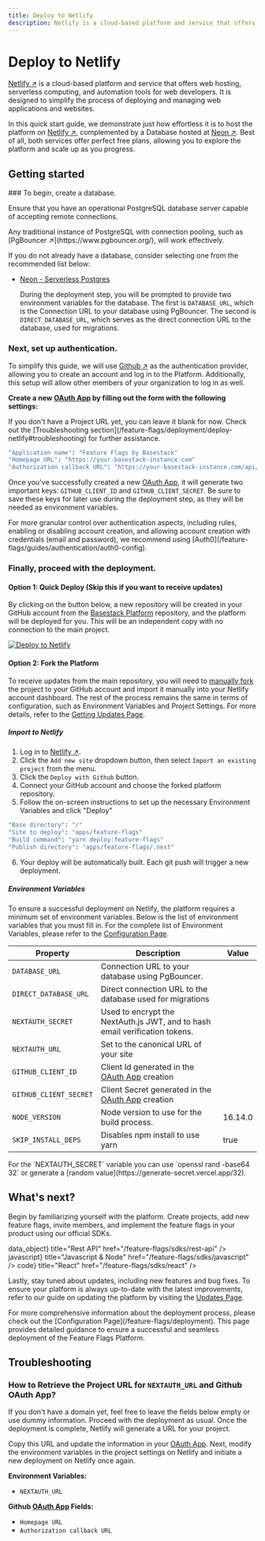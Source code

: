 ```yaml
---
title: Deploy to Netlify
description: Netlify is a cloud-based platform and service that offers web hosting, serverless computing, and automation tools for web developers.
---
```



# Deploy to Netlify

[Netlify ↗](https://www.netlify.com/) is a cloud-based platform and service that offers web hosting, serverless computing, and automation tools for web developers. It is designed to simplify the process of deploying and managing web applications and websites.

In this quick start guide, we demonstrate just how effortless it is to host the platform on [Netlify ↗](https://www.netlify.com/), complemented by a Database hosted at [Neon ↗](https://neon.tech/). Best of all, both services offer perfect free plans, allowing you to explore the platform and scale up as you progress.

## Getting started

<Steps>
  ### To begin, create a database.

Ensure that you have an operational PostgreSQL database server capable of accepting remote connections.

<Callout type="info" emoji="ℹ️">
  Any traditional instance of PostgreSQL with connection pooling, such as
  [PgBouncer ↗](https://www.pgbouncer.org/), will work effectively.
</Callout>

If you do not already have a database, consider selecting one from the recommended list below:

- [Neon - Serverless Postgres](/feature-flags/guides/database/neon)

  During the deployment step, you will be prompted to provide two environment variables for the database. The first is `DATABASE_URL`, which is the Connection URL to your database using PgBouncer. The second is `DIRECT_DATABASE_URL`, which serves as the direct connection URL to the database, used for migrations.

### Next, set up authentication.

To simplify this guide, we will use [Github ↗](https://github.com/) as the authentication provider, allowing you to create an account and log in to the Platform. Additionally, this setup will allow other members of your organization to log in as well.

**Create a new [OAuth App](https://github.com/settings/developers) by filling out the form with the following settings:**

<Callout type="info" emoji="ℹ️">
  If you don't have a Project URL yet, you can leave it blank for now. Check out
  the [Troubleshooting
  section](/feature-flags/deployment/deploy-netlify#troubleshooting) for further
  assistance.
</Callout>

```bash
"Application name": "Feature Flags by Basestack"
"Homepage URL": "https://your-basestack-instance.com"
"Authorization callback URL": "https://your-basestack-instance.com/api/auth/callback/github"
```

Once you've successfully created a new [OAuth App](https://github.com/settings/developers), it will generate two important keys: `GITHUB_CLIENT_ID` and `GITHUB_CLIENT_SECRET`. Be sure to save these keys for later use during the deployment step, as they will be needed as environment variables.

<Callout type="warning" emoji="⚠️">
  For more granular control over authentication aspects, including rules,
  enabling or disabling account creation, and allowing account creation with
  credentials (email and password), we recommend using
  [Auth0](/feature-flags/guides/authentication/auth0-config).
</Callout>

### Finally, proceed with the deployment.

#### Option 1: Quick Deploy (Skip this if you want to receive updates)

By clicking on the button below, a new repository will be created in your GitHub account from the [Basestack Platform](https://github.com/basestack-co/basestack) repository, and the platform will be deployed for you. This will be an independent copy with no connection to the main project.

[![Deploy to Netlify](https://www.netlify.com/img/deploy/button.svg)](https://app.netlify.com/start/deploy?repository=https://github.com/basestack-co/basestack)

#### Option 2: Fork the Platform

To receive updates from the main repository, you will need to [manually fork](https://github.com/basestack-co/basestack)
the project to your GitHub account and import it manually into your Netlify
account dashboard. The rest of the process remains the same in terms of
configuration, such as Environment Variables and Project Settings. For more
details, refer to the [Getting Updates
Page](/feature-flags/deployment/updates).

##### Import to Netlify

1. Log in to [Netlify ↗](https://www.netlify.com/).
2. Click the `Add new site` dropdown button, then select `Import an existing project` from the menu.
3. Click the `Deploy with Github` button.
4. Connect your GitHub account and choose the forked platform repository.
5. Follow the on-screen instructions to set up the necessary Environment Variables and click "Deploy"

```bash
"Base directory": "/"
"Site to deploy": "apps/feature-flags"
"Build command": "yarn deploy:feature-flags"
"Publish directory": "apps/feature-flags/.next"
```

6. Your deploy will be automatically built. Each git push will trigger a new deployment.

##### Environment Variables

To ensure a successful deployment on Netlify, the platform requires a minimum set of environment variables. Below is the list of environment variables that you must fill in. For the complete list of Environment Variables, please refer to the [Configuration Page](/feature-flags/deployment#environment-variables).

| Property               | Description                                                                                 | Value   |
| ---------------------- | ------------------------------------------------------------------------------------------- | ------- |
| `DATABASE_URL`         | Connection URL to your database using PgBouncer.                                            |         |
| `DIRECT_DATABASE_URL`  | Direct connection URL to the database used for migrations                                   |         |
| `NEXTAUTH_SECRET`      | Used to encrypt the NextAuth.js JWT, and to hash email verification tokens.                 |         |
| `NEXTAUTH_URL`         | Set to the canonical URL of your site                                                       |         |
| `GITHUB_CLIENT_ID`     | Client Id generated in the [OAuth App](https://github.com/settings/developers) creation     |         |
| `GITHUB_CLIENT_SECRET` | Client Secret generated in the [OAuth App](https://github.com/settings/developers) creation |         |
| `NODE_VERSION`         | Node version to use for the build process.                                                  | 16.14.0 |
| `SKIP_INSTALL_DEPS`    | Disables npm install to use yarn                                                            | true    |

<Callout type="info" emoji="ℹ️">
  For the `NEXTAUTH_SECRET` variable you can use `openssl rand -base64 32` or
  generate a [random value](https://generate-secret.vercel.app/32).
</Callout>

</Steps>

## What's next?

Begin by familiarizing yourself with the platform. Create projects, add new feature flags, invite members, and implement the feature flags in your product using our official SDKs.

<Cards>
  <Card
    icon={<span className="material-symbols-outlined">data_object</span>}
    title="Rest API"
    href="/feature-flags/sdks/rest-api"
  />
  <Card
    icon={<span className="material-symbols-outlined">javascript</span>}
    title="Javascript & Node"
    href="/feature-flags/sdks/javascript"
  />
  <Card
    icon={<span className="material-symbols-outlined">code</span>}
    title="React"
    href="/feature-flags/sdks/react"
  />
</Cards>

Lastly, stay tuned about updates, including new features and bug fixes. To ensure your platform is always up-to-date with the latest improvements, refer to our guide on updating the platform by visiting the [Updates Page](/feature-flags/deployment/updates).

<Callout type="info" emoji="ℹ️">
  For more comprehensive information about the deployment process, please check
  out the [Configuration Page](/feature-flags/deployment). This page provides
  detailed guidance to ensure a successful and seamless deployment of the
  Feature Flags Platform.
</Callout>

## Troubleshooting

### How to Retrieve the Project URL for `NEXTAUTH_URL` and Github OAuth App?

If you don't have a domain yet, feel free to leave the fields below empty or use dummy information. Proceed with the deployment as usual. Once the deployment is complete, Netlify will generate a URL for your project.

Copy this URL and update the information in your [OAuth App](https://github.com/settings/developers). Next, modify the environment variables in the project settings on Netlify and initiate a new deployment on Netlify once again.

**Environment Variables:**

- `NEXTAUTH_URL`

**Github [OAuth App](https://github.com/settings/developers) Fields:**

- `Homepage URL`
- `Authorization callback URL`
